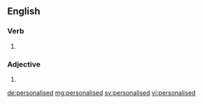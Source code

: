 ==English==

===Verb===
{{head|en|verb form}}

# {{en-past of|personalise}}

===Adjective===
{{en-adj}}

# {{alternative spelling of|personalized}}

[[de:personalised]]
[[mg:personalised]]
[[sv:personalised]]
[[vi:personalised]]